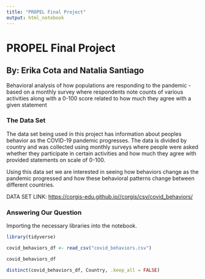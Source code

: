 ```yaml
---
title: "PROPEL Final Project"
output: html_notebook
---
```


# PROPEL Final Project

## By: Erika Cota and Natalia Santiago 

Behavioral analysis of how populations are responding to the pandemic - based on a monthly survey where respondents note counts of various activities along with a 0-100 score related to how much they agree with a given statement

### The Data Set

The data set being used in this project has information about peoples behavior as the COVID-19 pandemic progresses. The data is divided by country and was collected using monthly surveys where people were asked whether they participate in certain activities and how much they agree with provided statements on scale of 0-100.

Using this data set we are interested in seeing how behaviors change as the pandemic progressed and how these behavioral patterns change between different countries.

DATA SET LINK: <https://corgis-edu.github.io//corgis/csv/covid_behaviors/>

### Answering Our Question 

Importing the necessary libraries into the notebook.

```r
library(tidyverse)
```

```r
covid_behaviors_df <- read_csv("covid_behaviors.csv")
```

```r
covid_behaviors_df
```

```r
distinct(covid_behaviors_df, Country, .keep_all = FALSE)
```
